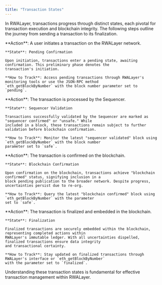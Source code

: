 ---
title: "Transaction States"
---

In RWALayer, transactions progress through distinct states, each pivotal for transaction execution and blockchain
integrity. The following steps outline the journey from sending a transaction to its finalization.

<Steps>
  <Step title="Initiate Transaction">
    **Action**: A user initiates a transaction on the RWALayer network.

    **State**: Pending Confirmation

    Upon initiation, transactions enter a pending state, awaiting confirmation. This preliminary phase denotes the
    transaction's initiation.

    **How to Track**: Access pending transactions through RWALayer's monitoring tools or use the JSON-RPC method
    `eth_getBlockByNumber` with the block number parameter set to `pending`.
  </Step>
  <Step title="Sequencer Validation">
    **Action**: The transaction is processed by the Sequencer.

    **State**: Sequencer Validation

    Transactions successfully validated by the Sequencer are marked as "sequencer confirmed" or "unsafe." While
    included in a block, these transactions remain subject to further validation before blockchain confirmation.

    **How to Track**: Monitor the latest "sequencer validated" block using `eth_getBlockByNumber` with the block number
    parameter set to `safe`.
  </Step>
  <Step title="Blockchain Confirmation">
    **Action**: The transaction is confirmed on the blockchain.

    **State**: Blockchain Confirmation

    Upon confirmation on the blockchain, transactions achieve "blockchain confirmed" status, signifying inclusion in a
    block pending publication to the broader network. Despite progress, uncertainties persist due to re-org.

    **How to Track**: Query the latest "blockchain confirmed" block using `eth_getBlockByNumber` with the parameter
    set to `safe`.
  </Step>
  <Step title="Finalization">
    **Action**: The transaction is finalized and embedded in the blockchain.

    **State**: Finalization

    Finalized transactions are securely embedded within the blockchain, representing completed actions within
    RWALayer's immutable ledger. With all uncertainties dispelled, finalized transactions ensure data integrity
    and transactional certainty.

    **How to Track**: Stay updated on finalized transactions through RWALayer's interface or `eth_getBlockByNumber`
    with the parameter set to `finalized`.
  </Step>
</Steps>

Understanding these transaction states is fundamental for effective transaction management within RWALayer.
